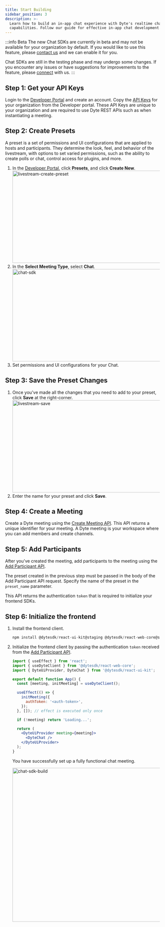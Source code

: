 ```yaml
---
title: Start Building
sidebar_position: 3
description: >-
  Learn how to build an in-app chat experience with Dyte's realtime chat
  capabilities. Follow our guide for effective in-app chat development.
---
```


:::info Beta
The new Chat SDKs are currently in beta and may not be available for your organization by default. If you would like to use this feature, please [contact us](https://dyte.io/contact) and we can enable it for you.

Chat SDKs are still in the testing phase and may undergo some changes. If you encounter any issues or have suggestions for improvements to the feature, please [connect](https://dyte.io/contact) with us.
:::

## Step 1: Get your API Keys

Login to the [Developer Portal](https://dev.dyte.io/dashboard) and create an account. Copy the [API Keys](https://dev.dyte.io/apikeys) for your organization from the Developer portal. These API Keys are unique to your organization and are required to use Dyte REST APIs such as when instantiating a meeting.

## Step 2: Create Presets

A preset is a set of permissions and UI configurations that are applied to hosts and participants. They determine the look, feel, and behavior of the livestream, with options to set varied permissions, such as the ability to create polls or chat, control access for plugins, and more.

1. In the [Developer Portal](https://dev.dyte.io/), click **Presets**, and click **Create New**.
   <img
     src="/static/livestream/createpreset.png"
     width="600"
     height="300"
     alt="livestream-create-preset"
     className="livestrem-create-preset"
   />
2. In the **Select Meeting Type**, select **Chat**.
   <img
     src="/static/guides/chat-sdk.png"
     width="600"
     height="300"
     alt="chat-sdk"
     className="chat-sdk-preset"
   />
3. Set permissions and UI configurations for your Chat.

## Step 3: Save the Preset Changes

1. Once you've made all the changes that you need to add to your preset, click **Save** at the right-corner.
   <img
     src="/static/livestream/savepreset.png"
     width="600"
     height="300"
     alt="livestream-save"
     className="livestream-save-preset"
   />
2. Enter the name for your preset and click **Save**.

## Step 4: Create a Meeting

Create a Dyte meeting using the [Create Meeting API](/api#/operations/create_meeting). This API returns a unique identifier for your meeting. A Dyte meeting is your workspace where you can add members and create channels.

## Step 5: Add Participants

After you've created the meeting, add participants to the meeting using the [Add Participant API](/api#/operations/add_participant).

The preset created in the previous step must be passed in the body of the Add Participant API request. Specify the name of the preset in the `preset_name` parameter.

This API returns the authentication `token` that is required to initialize your frontend SDKs.

## Step 6: Initialize the frontend

1. Install the frontend client.

   ```jsx
   npm install @dytesdk/react-ui-kit@staging @dytesdk/react-web-core@staging
   ```

2. Initialize the frontend client by passing the authentication `token` received from the [Add Participant API](/api#/operations/add_participant).

   ```jsx
   import { useEffect } from 'react';
   import { useDyteClient } from '@dytesdk/react-web-core';
   import { DyteUiProvider, DyteChat } from '@dytesdk/react-ui-kit';

   export default function App() {
     const [meeting, initMeeting] = useDyteClient();

     useEffect(() => {
       initMeeting({
         authToken: '<auth-token>',
       });
     }, []); // effect is executed only once

     if (!meeting) return 'Loading...';

     return (
       <DyteUiProvider meeting={meeting}>
         <DyteChat />
       </DyteUiProvider>
     );
   }
   ```

   You have successfully set up a fully functional chat meeting.

   <img
     src="/static/guides/chat-build.png"
     width="800"
     height="500"
     alt="chat-sdk-build"
     className="chat-sdk-start-build"
   />

<head>
  <title>Start Building Guide</title>
</head>
